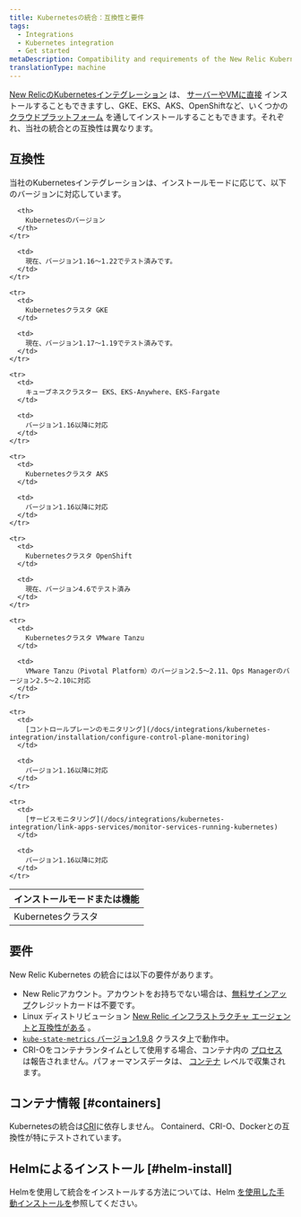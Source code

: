 ```yaml
---
title: Kubernetesの統合：互換性と要件
tags:
  - Integrations
  - Kubernetes integration
  - Get started
metaDescription: Compatibility and requirements of the New Relic Kubernetes integration.
translationType: machine
---
```


[New RelicのKubernetesインテグレーション](/docs/integrations/kubernetes-integration/get-started/introduction-kubernetes-integration) は、 [サーバーやVMに直接](/docs/integrations/kubernetes-integration/installation/kubernetes-installation-configuration#install) インストールすることもできますし、GKE、EKS、AKS、OpenShiftなど、いくつかの [クラウドプラットフォーム](/docs/integrations/kubernetes-integration/installation/kubernetes-installation-configuration#cloud-platforms) を通してインストールすることもできます。それぞれ、当社の統合との互換性は異なります。

## 互換性

当社のKubernetesインテグレーションは、インストールモードに応じて、以下のバージョンに対応しています。

<table>
  <thead>
    <tr>
      <th style={{ width: "300px" }}>
        インストールモードまたは機能
      </th>

      <th>
        Kubernetesのバージョン
      </th>
    </tr>
  </thead>

  <tbody>
    <tr>
      <td>
        Kubernetesクラスタ
      </td>

      <td>
        現在、バージョン1.16～1.22でテスト済みです。
      </td>
    </tr>

    <tr>
      <td>
        Kubernetesクラスタ GKE
      </td>

      <td>
        現在、バージョン1.17～1.19でテスト済みです。
      </td>
    </tr>

    <tr>
      <td>
        キューブネスクラスター EKS、EKS-Anywhere、EKS-Fargate
      </td>

      <td>
        バージョン1.16以降に対応
      </td>
    </tr>

    <tr>
      <td>
        Kubernetesクラスタ AKS
      </td>

      <td>
        バージョン1.16以降に対応
      </td>
    </tr>

    <tr>
      <td>
        Kubernetesクラスタ OpenShift
      </td>

      <td>
        現在、バージョン4.6でテスト済み
      </td>
    </tr>

    <tr>
      <td>
        Kubernetesクラスタ VMware Tanzu
      </td>

      <td>
        VMware Tanzu（Pivotal Platform）のバージョン2.5～2.11、Ops Managerのバージョン2.5～2.10に対応
      </td>
    </tr>

    <tr>
      <td>
        [コントロールプレーンのモニタリング](/docs/integrations/kubernetes-integration/installation/configure-control-plane-monitoring)
      </td>

      <td>
        バージョン1.16以降に対応
      </td>
    </tr>

    <tr>
      <td>
        [サービスモニタリング](/docs/integrations/kubernetes-integration/link-apps-services/monitor-services-running-kubernetes)
      </td>

      <td>
        バージョン1.16以降に対応
      </td>
    </tr>
  </tbody>
</table>

## 要件

New Relic Kubernetes の統合には以下の要件があります。

* New Relicアカウント。アカウントをお持ちでない場合は、[無料サインアップ](https://newrelic.com/signup)クレジットカードは不要です。
* Linux ディストリビューション [New Relic インフラストラクチャ エージェントと互換性がある](/docs/infrastructure/new-relic-infrastructure/getting-started/compatibility-requirements-new-relic-infrastructure#operating-systems) 。
* [`kube-state-metrics` バージョン1.9.8](https://github.com/kubernetes/kube-state-metrics) クラスタ上で動作中。
* CRI-Oをコンテナランタイムとして使用する場合、コンテナ内の [プロセス](/attribute-dictionary/?event=ProcessSample) は報告されません。パフォーマンスデータは、 [コンテナ](/docs/integrations/kubernetes-integration/understand-use-data/find-use-your-kubernetes-data#container-data) レベルで収集されます。

## コンテナ情報 [#containers]

Kubernetesの統合は[CRI](https://kubernetes.io/docs/concepts/architecture/cri)に依存しません。 Containerd、CRI-O、Dockerとの互換性が特にテストされています。

## Helmによるインストール [#helm-install]

Helmを使用して統合をインストールする方法については、Helm [を使用した手動インストールを](/docs/integrations/kubernetes-integration/installation/install-kubernetes-integration-using-helm#h2-compatibility-and-requirements)参照してください。